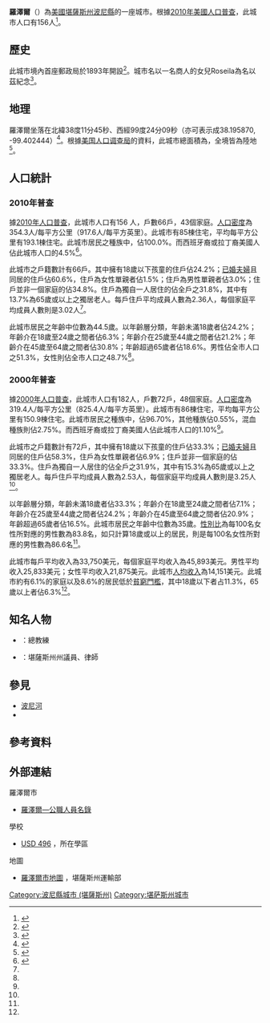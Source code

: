 {{noteTA
|G1=USState
}}
{{Infobox settlement
|name = 羅澤爾
|native_name = Rozel
|settlement_type = [[城市|城市]]
|image_skyline = 
|image_caption = 
|image_flag = 
|image_seal =
|image_map = Pawnee_County_Kansas_Incorporated_and_Unincorporated_areas_Rozel_Highlighted.svg
|map_caption = 羅澤爾於[[波尼縣_(堪薩斯州)|波尼縣]]及[[堪薩斯州|堪薩斯州]]之地理位置
|image_map1 = Map of Pawnee Co, Ks, USA.png
|map_caption1 = [[波尼縣_(堪薩斯州)|波尼縣]]{{le|堪薩斯州運輸部|Kansas Department of Transportation|交通}}地圖（[[:File:Kansas_official_transportation_map_legend.png|圖例]]）
|coordinates_region = US-KS
|subdivision_type = [[世界政區索引|國家]]
|subdivision_name = [[美国|美国]]
|subdivision_type1 = [[美國行政區劃|州]]
|subdivision_name1 = [[堪薩斯州|堪薩斯州]]
|subdivision_type2 = [[堪萨斯州行政区划|縣]]
|subdivision_name2 = [[波尼縣_(堪薩斯州)|波尼縣]]
|government_footnotes = 
|government_type = 
|leader_title = 
|leader_name = 
|leader_title1 = 
|leader_name1 = 
|established_title = 
|established_date =
|area_footnotes = <ref name ="Gazetteer files"/>
|area_total_sq_mi = 0.17
|area_land_sq_mi = 0.17
|area_water_sq_mi = 0
|area_total_km2 = 0.44
|area_land_km2 = 0.44
|area_water_km2 = 0
|population_footnotes = <ref name="FactFinder"/>
|population_as_of = [[2010年美國人口普查|2010]]
|population_total = 156
|pop_est_footnotes = <ref name="USCensusEst2015"/>
|pop_est_as_of = 2015
|population_est = 152
|population_density_sq_mi = auto
|population_density_km2 = auto
|timezone = [[北美中部时区|CST]]
|utc_offset = -6
|timezone_DST = CDT
|utc_offset_DST = -5
|elevation_footnotes = 
|elevation_m = 632
|elevation_ft = 2073
|coordinates_display = display=inline,title
|latd = 38 |latm = 11 |lats = 45 |latNS = N
|longd = 99 |longm = 24 |longs = 09 |longEW = W
|postal_code_type = [[美國郵區編號|郵區編號]]
|postal_code = 67574
|area_code = [[電話區號620|620]]
|blank_name = [[聯邦資料處理標準|FIPS代碼]]
|blank_info = 20-61600<ref name="GR2">{{cite web |url=http://factfinder2.census.gov |publisher=[[美国人口调查局|美国人口调查局]] |accessdate=2008-01-31 |title=American FactFinder |deadurl=yes |archiveurl=https://web.archive.org/web/20130911234518/http://factfinder2.census.gov/ |archivedate=2013-09-11 |df= }}</ref>
|blank1_name = [[地名信息系统|GNIS編號]]
|blank1_info = 0475837<ref name="GR3">{{cite web|url=http://geonames.usgs.gov|accessdate=2008-01-31|title=US Board on Geographic Names|publisher=[[美國地質調查局|美國地質調查局]]|date=2007-10-25|archive-date=2012-02-04|archive-url=https://web.archive.org/web/20120204035720/http://geonames.usgs.gov/|dead-url=no}}</ref>
|website = 
|footnotes = 
}}

'''羅澤爾'''（{{lang|en|'''Rozel'''}}）為[[美國|美國]][[堪薩斯州|堪薩斯州]][[波尼縣_(堪薩斯州)|波尼縣]]的一座城市。根據[[2010年美國人口普查|2010年美國人口普查]]，此城市人口有156人<ref name="Census2010">{{cite web|title=2010 City Population and Housing Occupancy Status |url=http://factfinder2.census.gov/faces/tableservices/jsf/pages/productview.xhtml?pid=DEC_10_PL_GCTPL2.ST13&prodType=table |publisher=U.S. Census Bureau |accessdate=2011-09-15 |deadurl=yes |archiveurl=https://web.archive.org/web/20110721034521/http://factfinder2.census.gov/faces/tableservices/jsf/pages/productview.xhtml?pid=DEC_10_PL_GCTPL2.ST13&prodType=table |archivedate=2011-07-21 |df= }}</ref>。

==歷史==
此城市境內首座郵政局於1893年開設<ref>{{cite web |url=http://www.kshs.org/geog/geog_postoffices/search/county:PN |title=Kansas Post Offices, 1828-1961 |publisher=Kansas Historical Society |accessdate=2014-06-22 |deadurl=yes |archiveurl=https://web.archive.org/web/20131009123040/http://www.kshs.org/geog/geog_postoffices/search/county%3APN |archivedate=2013-10-09 }}</ref>。城市名以一名商人的女兒Roseila為名以茲紀念<ref>{{cite web | url=http://www.epodunk.com/cgi-bin/genInfo.php?locIndex=4989 | title=Profile for Rozel, Kansas | publisher=[[ePodunk|ePodunk]] | accessdate=2014-06-22 | archive-url=https://web.archive.org/web/20140715005326/http://www.epodunk.com/cgi-bin/genInfo.php?locIndex=4989 | archive-date=2014-07-15 | dead-url=yes }}</ref>。

==地理==
羅澤爾坐落在北緯38度11分45秒、西經99度24分09秒（亦可表示成38.195870, -99.402444）<ref name="GR1">{{cite web|url=http://www.census.gov/geo/www/gazetteer/gazette.html|publisher=[[美国人口调查局|美国人口调查局]]|accessdate=2011-04-23|date=2011-02-12|title=US Gazetteer files: 2010, 2000, and 1990|archive-url=https://web.archive.org/web/20110102044750/http://www.census.gov/geo/www/gazetteer/gazette.html|archive-date=2011-01-02|dead-url=yes}}</ref>。根據[[美国人口调查局|美国人口调查局]]的資料，此城市總面積為{{convert|0.17|sqmi|sqkm|2}}，全境皆為陸地<ref name="Gazetteer files">{{cite web |title=US Gazetteer files 2010 |url=http://www.census.gov/geo/www/gazetteer/files/Gaz_places_national.txt |publisher=[[美国人口调查局|美国人口调查局]] |accessdate=2012-07-06 |deadurl=yes |archiveurl=https://www.webcitation.org/64vfLAeJ2?url=http://www.census.gov/geo/www/gazetteer/files/Gaz_places_national.txt |archivedate=2012-01-24 |df= }}</ref>。

==人口統計==
{{US Census population
|align=left
|1930= 220
|1940= 203
|1950= 233
|1960= 207
|1970= 236
|1980= 219
|1990= 187
|2000= 182
|2010= 156
|estyear=2015
|estimate=152
|estref=<ref name="USCensusEst2015">{{cite web|url=http://www.census.gov/popest/data/cities/totals/2015/SUB-EST2015.html|title=Annual Estimates of the Resident Population for Incorporated Places: April 1, 2010 to July 1, 2015|accessdate=2016-07-02|archive-url=https://archive.is/20160602200744/http://www.census.gov/popest/data/cities/totals/2015/SUB-EST2015.html|archive-date=2016-06-02|dead-url=yes}}</ref>
|align-fn=center
|footnote=[http://www.census.gov/prod/www/abs/decennial/ U.S. Decennial Census]
}}

===2010年普查===
據[[2010年美國人口普查|2010年人口普查]]，此城市人口有156 人，戶數66戶，43個家庭。[[人口密度|人口密度]]為354.3人/每平方公里（917.6人/每平方英里）。此城市有85棟住宅，平均每平方公里有193.1棟住宅。此城市居民之種族中，{{le|美國種族和民族|Race and ethnicity in the United States Census|白人}}佔100.0%。而西班牙裔或拉丁裔美國人佔此城市人口的4.5%<ref name ="FactFinder">{{cite web|title=American FactFinder|url=http://factfinder2.census.gov/faces/nav/jsf/pages/index.xhtml|publisher=[[美国人口调查局|美国人口调查局]]|accessdate=2012-07-06|archive-date=2012-02-17|archive-url=https://www.webcitation.org/65WtHj6J5?url=http://factfinder2.census.gov/faces/nav/jsf/pages/index.xhtml|dead-url=no}}</ref>。

此城市之戶籍數計有66戶。其中擁有18歲以下孩童的住戶佔24.2%；[[婚姻|已婚夫婦]]且同居的住戶佔60.6%，住戶為女性單親者佔1.5%；住戶為男性單親者佔3.0%；住戶並非一個家庭的佔34.8%。住戶為獨自一人居住的佔全戶之31.8%，其中有13.7%為65歲或以上之獨居老人。每戶住戶平均成員人數為2.36人，每個家庭平均成員人數則是3.02人<ref name ="FactFinder"/>。

此城市居民之年齡中位數為44.5歲。以年齡層分類，年齡未滿18歲者佔24.2%；年齡介在18歲至24歲之間者佔6.3%；年齡介在25歲至44歲之間者佔21.2%；年齡介在45歲至64歲之間者佔30.8%；年齡超過65歲者佔18.6%。男性佔全市人口之51.3%，女性則佔全市人口之48.7%<ref name ="FactFinder"/>。

===2000年普查===
據[[2000年美國人口普查|2000年人口普查]]，此城市人口有182人，戶數72戶，48個家庭。[[人口密度|人口密度]]為319.4人/每平方公里（825.4人/每平方英里）。此城市有86棟住宅，平均每平方公里有150.9棟住宅。此城市居民之種族中，{{le|美國種族和民族|Race and ethnicity in the United States Census|白人}}佔96.70%，其他種族佔0.55%，混血種族則佔2.75%。而西班牙裔或拉丁裔美國人佔此城市人口的1.10%<ref name="GR2" />。

此城市之戶籍數計有72戶，其中擁有18歲以下孩童的住戶佔33.3%；[[婚姻|已婚夫婦]]且同居的住戶佔58.3%，住戶為女性單親者佔6.9%；住戶並非一個家庭的佔33.3%。住戶為獨自一人居住的佔全戶之31.9%，其中有15.3%為65歲或以上之獨居老人。每戶住戶平均成員人數為2.53人，每個家庭平均成員人數則是3.25人<ref name="GR2" />。

以年齡層分類，年齡未滿18歲者佔33.3%；年齡介在18歲至24歲之間者佔7.1%；年齡介在25歲至44歲之間者佔24.2%；年齡介在45歲至64歲之間者佔20.9%；年齡超過65歲者佔16.5%。此城市居民之年齡中位數為35歲。[[性別比|性別比]]為每100名女性所對應的男性數為83.8名，如只計算18歲或以上的居民，則是每100名女性所對應的男性數為86.6名<ref name="GR2" />。

此城市每戶平均收入為33,750美元，每個家庭平均收入為45,893美元。男性平均收入25,833美元；女性平均收入21,875美元。此城市[[人均收入|人均收入]]為14,151美元。此城市約有6.1%的家庭以及8.6%的居民低於[[貧窮門檻|貧窮門檻]]，其中18歲以下者占11.3%，65歲以上者佔6.3%<ref name="GR2" />。

==知名人物==
* {{le|加里·帕特森|Gary Patterson}}：{{le|德克薩斯基督教大學美式足球角蛙隊|TCU Horned Frogs football}}總教練
* {{le|吉利·S·史密斯, Jr.|Glee S. Smith, Jr.}}：堪薩斯州州議員、律師

==參見==
* [[波尼河|波尼河]]
* {{le|2013年5月18日至5月21日龍捲風大爆發|May 18–21, 2013 tornado outbreak}}

==參考資料==
{{Reflist|30em}}

==外部連結==
{{Commons category|Rozel, Kansas}}
{{Portal|堪薩斯州}}
;羅澤爾市
* [https://web.archive.org/web/20111213104050/http://www.lkm.org/directory/cities.php?ID=573 羅澤爾—公職人員名錄]
;學校
* [http://www.phtigers.net/ USD 496] {{Wayback|url=http://www.phtigers.net/ |date=20161002220158 }}，所在學區
;地圖
* [http://www.ksdot.org/Assets/wwwksdotorg/bureaus/burTransPlan/maps/city-pdf/rozel.PDF 羅澤爾市地圖] {{Wayback|url=http://www.ksdot.org/Assets/wwwksdotorg/bureaus/burTransPlan/maps/city-pdf/rozel.PDF |date=20200505221225 }}，堪薩斯州運輸部

{{波尼縣 (堪薩斯州)}}

{{DEFAULTSORT:Rozel}}
[[Category:波尼縣城市_(堪薩斯州)|Category:波尼縣城市 (堪薩斯州)]]
[[Category:堪萨斯州城市|Category:堪萨斯州城市]]